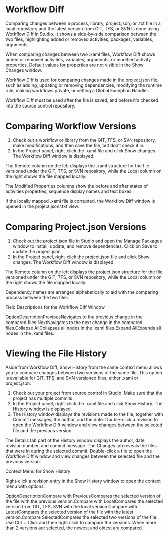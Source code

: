 ﻿# Workflow Diff

Comparing changes between a process, library, project.json, or .txt file in a local repository and the latest version from GIT, TFS, or SVN is done using Workflow Diff in Studio. It shows a side-by-side comparison between the two files, highlighting added or removed activities, packages, variables, arguments.

When comparing changes between two .xaml files, Workflow Diff shows added or removed activities, variables, arguments, or modified activity properties. Default values for properties are not visible in the Show Changes window.

Workflow Diff is used for comparing changes made in the project.json file, such as adding, updating or removing dependencies, modifying the runtime rule, making workflows private, or setting a Global Exception Handler.

Workflow Diff must be used after the file is saved, and before it's checked into the source control repository.

# Comparing Workflow Versions

1. Check out a workflow or library from the GIT, TFS, or SVN repository, make modifications, and then save the file, but don’t check it in.
2. In the Project panel, right-click the .xaml file and click Show changes. The Workflow Diff window is displayed.

The Remote column on the left displays the .xaml structure for the file versioned under the GIT, TFS, or SVN repository, while the Local column on the right shows the file mapped locally.

The Modified Properties columns show the before and after states of activities properties, sequence display names and text boxes.

If the locally mapped .xaml file is corrupted, the Workflow Diff window is opened in the project.json/.txt view.

# Comparing Project.json Versions

1. Check out the project.json file in Studio and open the Manage Packages window to install, update, and remove dependencies. Click on Save to update the project.json.
2. In the Project panel, right-click the project.json file and click Show changes. The Workflow Diff window is displayed.

The Remote column on the left displays the project.json structure for the file versioned under the GIT, TFS, or SVN repository, while the Local column on the right shows the file mapped locally.

Dependency names are arranged alphabetically to aid with the comparing process between the two files.

Field Descriptions for the Workflow Diff Window

OptionDescriptionPreviousNavigates to the previous change in the compared files.NextNavigates to the next change in the compared files.Collapse AllCollapses all nodes in the .xaml files.Expand AllExpands all nodes in the .xaml files.

# Viewing the File History

Aside from Workflow Diff, Show History from the same context menu allows you to compare changes between two versions of the same file. This option is available for GIT, TFS, and SVN versioned files, either .xaml or project.json.

1. Check out your project from source control in Studio. Make sure that the project has multiple commits.
2. In the Project panel, right-click the .xaml file and click Show History. The History window is displayed.
3. The History window displays the revisions made to the file, together with Commit messages, the author, and the date. Double-click a revision to open the Workflow Diff window and view changes between the selected file and the previous version.

The Details tab part of the History window displays the author, date, revision number, and commit message. The Changes tab reveals the files that were in during the selected commit. Double-click a file to open the Workflow Diff window and view changes between the selected file and the previous version.

Context Menu for Show History

Right-click a revision entry in the Show History window to open the context menu with options.

OptionDescriptionCompare with PreviousCompares the selected version of the file with the previous version.Compare with LocalCompares the selected version from GIT, TFS, SVN with the local version.Compare with LatestCompares the selected version of the file with the latest version.Compare SelectedCompares the selected two versions of the file. Use Ctrl + Click and then right click to compare the versions. When more than 2 versions are selected, the newest and oldest are compared.
